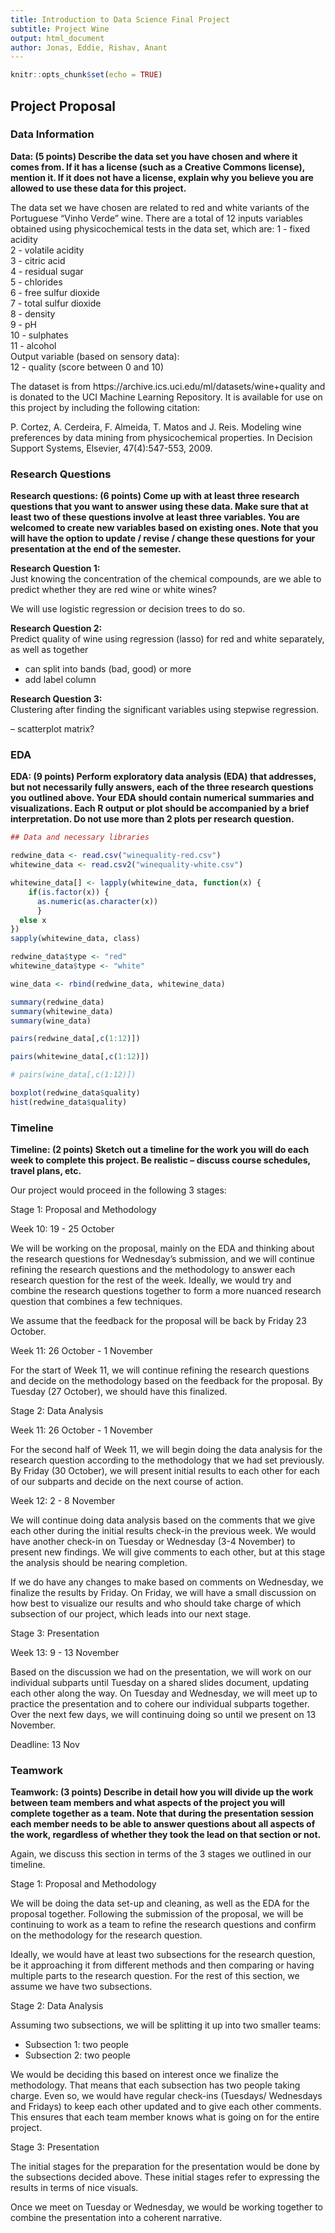 ---
title: Introduction to Data Science Final Project 
subtitle: Project Wine
output: html_document
author: Jonas, Eddie, Rishav, Anant
---

```{r setup, include=FALSE}
knitr::opts_chunk$set(echo = TRUE)
```

## Project Proposal  

### Data Information
**Data: (5 points) Describe the data set you have chosen and where it comes from. If it has a license (such as a Creative Commons license), mention it. If it does not have a license, explain why you believe you are allowed to use these data for this project.**

The data set we have chosen are related to red and white variants of the Portuguese "Vinho Verde" wine. There are a total of 12 inputs variables obtained using physicochemical tests in the data set, which are: 
1 - fixed acidity  
2 - volatile acidity  
3 - citric acid  
4 - residual sugar  
5 - chlorides  
6 - free sulfur dioxide  
7 - total sulfur dioxide  
8 - density  
9 - pH  
10 - sulphates  
11 - alcohol  
Output variable (based on sensory data):  
12 - quality (score between 0 and 10)  

The dataset is from https://archive.ics.uci.edu/ml/datasets/wine+quality and is donated to the UCI Machine Learning Repository. It is available for use on this project by including the following citation:  

P. Cortez, A. Cerdeira, F. Almeida, T. Matos and J. Reis.
Modeling wine preferences by data mining from physicochemical properties. In Decision Support Systems, Elsevier, 47(4):547-553, 2009.

### Research Questions 

**Research questions: (6 points) Come up with at least three research questions that you want to answer using these data. Make sure that at least two of these questions involve at least three variables. You are welcomed to create new variables based on existing ones. Note that you will have the option to update / revise / change these questions for your presentation at the end of the semester.**

**Research Question 1:**  
Just knowing the concentration of the chemical compounds, are we able to predict whether they are red wine or white wines?

We will use logistic regression or decision trees to do so.

**Research Question 2:**  
Predict quality of wine using regression (lasso) for red and white separately, as well as together

- can split into bands (bad, good) or more 
- add label column 

**Research Question 3:**  
Clustering after finding the significant variables using stepwise regression.

-- scatterplot matrix? 


### EDA

**EDA: (9 points) Perform exploratory data analysis (EDA) that addresses, but not necessarily fully answers, each of the three research questions you outlined above. Your EDA should contain numerical summaries and visualizations. Each R output or plot should be accompanied by a brief interpretation. Do not use more than 2 plots per research question.**


```{r}
## Data and necessary libraries

redwine_data <- read.csv("winequality-red.csv")
whitewine_data <- read.csv2("winequality-white.csv")

whitewine_data[] <- lapply(whitewine_data, function(x) {
    if(is.factor(x)) {
      as.numeric(as.character(x))
      }
  else x
})
sapply(whitewine_data, class)

redwine_data$type <- "red"
whitewine_data$type <- "white"

wine_data <- rbind(redwine_data, whitewine_data)
```

```{r}

summary(redwine_data)
summary(whitewine_data)
summary(wine_data)

```

```{r}
pairs(redwine_data[,c(1:12)])
```

```{r}
pairs(whitewine_data[,c(1:12)])
```

```{r}
# pairs(wine_data[,c(1:12)])

```


```{r}

boxplot(redwine_data$quality)
hist(redwine_data$quality)

```

### Timeline  
**Timeline: (2 points) Sketch out a timeline for the work you will do each week to complete this project. Be realistic – discuss course schedules, travel plans, etc.**

Our project would proceed in the following 3 stages:

Stage 1: Proposal and Methodology

Week 10: 19 - 25 October

We will be working on the proposal, mainly on the EDA and thinking about the research questions for Wednesday's submission, and we will continue refining the research questions and the methodology to answer each research question for the rest of the week. Ideally, we would try and combine the research questions together to form a more nuanced research question that combines a few techniques.

We assume that the feedback for the proposal will be back by Friday 23 October.

Week 11: 26 October - 1 November

For the start of Week 11, we will continue refining the research questions and decide on the methodology based on the feedback for the proposal. By Tuesday (27 October), we should have this finalized.

Stage 2: Data Analysis

Week 11: 26 October - 1 November

For the second half of Week 11, we will begin doing the data analysis for the research question according to the methodology that we had set previously. By Friday (30 October), we will present initial results to each other for each of our subparts and decide on the next course of action.

Week 12: 2 - 8 November

We will continue doing data analysis based on the comments that we give each other during the initial results check-in the previous week. We would have another check-in on Tuesday or Wednesday (3-4 November) to present new findings. We will give comments to each other, but at this stage the analysis should be nearing completion. 

If we do have any changes to make based on comments on Wednesday, we finalize the results by Friday. On Friday, we will have a small discussion on how best to visualize our results and who should take charge of which subsection of our project, which leads into our next stage.

Stage 3: Presentation 

Week 13: 9 - 13 November

Based on the discussion we had on the presentation, we will work on our individual subparts until Tuesday on a shared slides document, updating each other along the way. On Tuesday and Wednesday, we will meet up to practice the presentation and to cohere our individual subparts together. Over the next few days, we will continuing doing so until we present on 13 November.

Deadline: 13 Nov

### Teamwork  
**Teamwork: (3 points) Describe in detail how you will divide up the work between team members and what aspects of the project you will complete together as a team. Note that during the presentation session each member needs to be able to answer questions about all aspects of the work, regardless of whether they took the lead on that section or not.**

Again, we discuss this section in terms of the 3 stages we outlined in our timeline.

Stage 1: Proposal and Methodology

We will be doing the data set-up and cleaning, as well as the EDA for the proposal together. Following the submission of the proposal, we will be continuing to work as a team to refine the research questions and confirm on the methodology for the research question. 

Ideally, we would have at least two subsections for the research question, be it approaching it from different methods and then comparing or having multiple parts to the research question. For the rest of this section, we assume we have two subsections.

Stage 2: Data Analysis

Assuming two subsections, we will be splitting it up into two smaller teams:

- Subsection 1: two people
- Subsection 2: two people

We would be deciding this based on interest once we finalize the methodology. That means that each subsection has two people taking charge. Even so, we would have regular check-ins (Tuesdays/ Wednesdays and Fridays) to keep each other updated and to give each other comments. This ensures that each team member knows what is going on for the entire project.

Stage 3: Presentation 

The initial stages for the preparation for the presentation would be done by the subsections decided above. These initial stages refer to expressing the results in terms of nice visuals.

Once we meet on Tuesday or Wednesday, we would be working together to combine the presentation into a coherent narrative.





